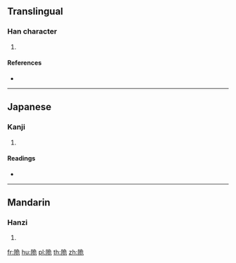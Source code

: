 {{character info/new}}
==Translingual==

===Han character===
{{Han char|rn=170|rad=阜|as=06|sn=9|four=|canj=NLNMU}}

# {{defn|Han|sort=阜06}}

====References====
* {{Han ref|kx=1350.100|dkj=41630|dj=1853.020|hdz=64126.170|uh=9652|ud=38482}}

----

==Japanese==

===Kanji===
{{ja-kanji|grade=|rs=阜06}}

# {{defn|lang=ja|sort=阜06}}

====Readings====
* {{ja-readings|on=[[き]] (ki)|kun=[[やぶれたかき]] (yaburetakaki), [[やぶれる]] (yabureru), [[けわしい]] (kewashii)}}

----

==Mandarin==

===Hanzi===
{{cmn-hanzi|pin=[[guǐ]] ([[gui3]])|wg=kuei<sup>3</sup>}}

# {{defn|lang=cmn|sort=阜06}}

[[fr:陒]]
[[hu:陒]]
[[pl:陒]]
[[th:陒]]
[[zh:陒]]